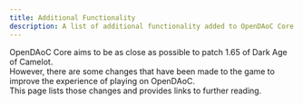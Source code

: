 ```yaml
---
title: Additional Functionality
description: A list of additional functionality added to OpenDAoC Core.
---
```



OpenDAoC Core aims to be as close as possible to patch 1.65 of Dark Age of Camelot.  
However, there are some changes that have been made to the game to improve the experience of playing on OpenDAoC.  
This page lists those changes and provides links to further reading.

<CardGrid>
	<LinkCard title="Bounty System" href="./bounty-system" />
    <LinkCard title="Conquest System" href="./conquest-system" />
    <LinkCard title="Predator System" href="./predator-system" />
    <LinkCard title="Realm Loyalty" href="./realm-loyalty" />
    <LinkCard title="Recurring Quests" href="./recurring-quests" />
	<LinkCard title="Slash Commands" href="./slash-commands" />
	<LinkCard title="XP Items" href="./xp-items" />
</CardGrid>
